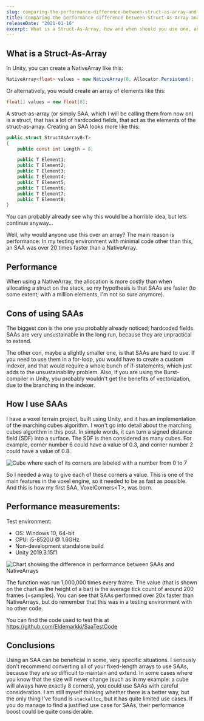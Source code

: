 ```yaml
---
slug: comparing-the-performance-difference-between-struct-as-array-and-nativearray-in-unity
title: Comparing the performance difference between Struct-As-Array and NativeArray in Unity
releaseDate: "2021-01-16"
excerpt: What is a Struct-As-Array, how and when should you use one, and what benefits it might bring to your project
---
```


## What is a Struct-As-Array

In Unity, you can create a NativeArray like this:

```csharp
NativeArray<float> values = new NativeArray(8, Allocator.Persistent);
```

Or alternatively, you would create an array of elements like this:

```csharp
float[] values = new float[8];
```

A struct-as-array (or simply SAA, which I will be calling them from now on) is a struct, that has a lot of hardcoded fields, that act as the elements of the struct-as-array. Creating an SAA looks more like this:

```csharp
public struct StructAsArray8<T>
{
    public const int Length = 8;

    public T Element1;
    public T Element2;
    public T Element3;
    public T Element4;
    public T Element5;
    public T Element6;
    public T Element7;
    public T Element8;
}
```

You can probably already see why this would be a horrible idea, but lets continue anyway…

Well, why would anyone use this over an array? The main reason is performance: In my testing environment with minimal code other than this, an SAA was over 20 times faster than a NativeArray.

## Performance

When using a NativeArray, the allocation is more costly than when allocating a struct on the stack, so my hypothesis is that SAAs are faster (to some extent; with a million elements, I&apos;m not so sure anymore).

## Cons of using SAAs

The biggest con is the one you probably already noticed; hardcoded fields. SAAs are very unsustainable in the long run, because they are unpractical to extend.

The other con, maybe a slightly smaller one, is that SAAs are hard to use. If you need to use them in a for-loop, you would have to create a custom indexer, and that would require a whole bunch of if-statements, which just adds to the unsustainability problem. Also, if you are using the Burst-compiler in Unity, you probably wouldn&apos;t get the benefits of vectorization, due to the branching in the indexer.

## How I use SAAs

I have a voxel terrain project, built using Unity, and it has an implementation of the marching cubes algorithm. I won&apos;t go into detail about the marching cubes algorithm in this post. In simple words, it can turn a signed distance field (SDF) into a surface. The SDF is then considered as many cubes. For example, corner number 6 could have a value of 0.3, and corner number 2 could have a value of 0.8.

<img
  src="/images/comparing-the-performance-difference-between-struct-as-array-and-nativearray-in-unity/cube.png"
  alt="Cube where each of its corners are labeled with a number from 0 to 7"
/>

So I needed a way to give each of these corners a value. This is one of the main features in the voxel engine, so it needed to be as fast as possible. And this is how my first SAA, VoxelCorners\<T>, was born.

## Performance measurements:

Test environment:

- OS: Windows 10, 64-bit
- CPU: i5-8520U @ 1.6GHz
- Non-development standalone build
- Unity 2019.3.15f1

<img
  src="/images/comparing-the-performance-difference-between-struct-as-array-and-nativearray-in-unity/performance_chart.png"
  alt="Chart showing the difference in performance between SAAs and NativeArrays"
/>

The function was run 1,000,000 times every frame. The value (that is shown on the chart as the height of a bar) is the average tick count of around 200 frames (=samples). You can see that SAAs performed over 20x faster than NativeArrays, but do remember that this was in a testing environment with no other code.

You can find the code used to test this at https://github.com/Eldemarkki/SaaTestCode

## Conclusions

Using an SAA can be beneficial in some, very specific situations. I seriously don&apos;t recommend converting all of your fixed-length arrays to use SAAs, because they are so difficult to maintain and extend. In some cases where you know that the size will never change (such as in my example: a cube will always have exactly 8 corners), you could use SAAs with careful consideration. I am still myself thinking whether there is a better way, but the only thing I&apos;ve found is `stackalloc`, but it has quite limited use cases. If you do manage to find a justified use case for SAAs, their performance boost could be quite considerable.
